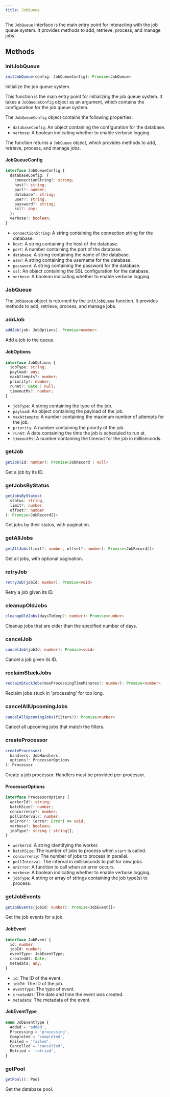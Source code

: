```yaml
---
title: JobQueue
---
```


The `JobQueue` interface is the main entry point for interacting with the job queue system. It provides methods to add, retrieve, process, and manage jobs.

## Methods

### initJobQueue

```ts
initJobQueue(config: JobQueueConfig): Promise<JobQueue>
```

Initialize the job queue system.

This function is the main entry point for initializing the job queue system. It takes a `JobQueueConfig` object as an argument, which contains the configuration for the job queue system.

The `JobQueueConfig` object contains the following properties:

- `databaseConfig`: An object containing the configuration for the database.
- `verbose`: A boolean indicating whether to enable verbose logging.

The function returns a `JobQueue` object, which provides methods to add, retrieve, process, and manage jobs.

#### JobQueueConfig

```ts
interface JobQueueConfig {
  databaseConfig: {
    connectionString?: string;
    host?: string;
    port?: number;
    database?: string;
    user?: string;
    password?: string;
    ssl?: any;
  };
  verbose?: boolean;
}
```

- `connectionString`: A string containing the connection string for the database.
- `host`: A string containing the host of the database.
- `port`: A number containing the port of the database.
- `database`: A string containing the name of the database.
- `user`: A string containing the username for the database.
- `password`: A string containing the password for the database.
- `ssl`: An object containing the SSL configuration for the database.
- `verbose`: A boolean indicating whether to enable verbose logging.

### JobQueue

The `JobQueue` object is returned by the `initJobQueue` function. It provides methods to add, retrieve, process, and manage jobs.

### addJob

```ts
addJob(job: JobOptions): Promise<number>
```

Add a job to the queue.

#### JobOptions

```ts
interface JobOptions {
  jobType: string;
  payload: any;
  maxAttempts?: number;
  priority?: number;
  runAt?: Date | null;
  timeoutMs?: number;
}
```

- `jobType`: A string containing the type of the job.
- `payload`: An object containing the payload of the job.
- `maxAttempts`: A number containing the maximum number of attempts for the job.
- `priority`: A number containing the priority of the job.
- `runAt`: A date containing the time the job is scheduled to run at.
- `timeoutMs`: A number containing the timeout for the job in milliseconds.

### getJob

```ts
getJob(id: number): Promise<JobRecord | null>
```

Get a job by its ID.

### getJobsByStatus

```ts
getJobsByStatus(
  status: string,
  limit?: number,
  offset?: number
): Promise<JobRecord[]>
```

Get jobs by their status, with pagination.

### getAllJobs

```ts
getAllJobs(limit?: number, offset?: number): Promise<JobRecord[]>
```

Get all jobs, with optional pagination.

### retryJob

```ts
retryJob(jobId: number): Promise<void>
```

Retry a job given its ID.

### cleanupOldJobs

```ts
cleanupOldJobs(daysToKeep?: number): Promise<number>
```

Cleanup jobs that are older than the specified number of days.

### cancelJob

```ts
cancelJob(jobId: number): Promise<void>
```

Cancel a job given its ID.

### reclaimStuckJobs

```ts
reclaimStuckJobs(maxProcessingTimeMinutes?: number): Promise<number>
```

Reclaim jobs stuck in 'processing' for too long.

### cancelAllUpcomingJobs

```ts
cancelAllUpcomingJobs(filters?): Promise<number>
```

Cancel all upcoming jobs that match the filters.

### createProcessor

```ts
createProcessor(
  handlers: JobHandlers,
  options?: ProcessorOptions
): Processor
```

Create a job processor. Handlers must be provided per-processor.

#### ProcessorOptions

```ts
interface ProcessorOptions {
  workerId?: string;
  batchSize?: number;
  concurrency?: number;
  pollInterval?: number;
  onError?: (error: Error) => void;
  verbose?: boolean;
  jobType?: string | string[];
}
```

- `workerId`: A string identifying the worker.
- `batchSize`: The number of jobs to process when `start` is called.
- `concurrency`: The number of jobs to process in parallel.
- `pollInterval`: The interval in milliseconds to poll for new jobs.
- `onError`: A function to call when an error occurs.
- `verbose`: A boolean indicating whether to enable verbose logging.
- `jobType`: A string or array of strings containing the job type(s) to process.

### getJobEvents

```ts
getJobEvents(jobId: number): Promise<JobEvent[]>
```

Get the job events for a job.

#### JobEvent

```ts
interface JobEvent {
  id: number;
  jobId: number;
  eventType: JobEventType;
  createdAt: Date;
  metadata: any;
}
```

- `id`: The ID of the event.
- `jobId`: The ID of the job.
- `eventType`: The type of event.
- `createdAt`: The date and time the event was created.
- `metadata`: The metadata of the event.

#### JobEventType

```ts
enum JobEventType {
  Added = 'added',
  Processing = 'processing',
  Completed = 'completed',
  Failed = 'failed',
  Cancelled = 'cancelled',
  Retried = 'retried',
}
```

### getPool

```ts
getPool(): Pool
```

Get the database pool.
